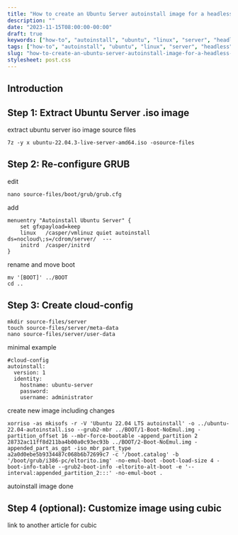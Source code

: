 ```yaml
---
title: "How to create an Ubuntu Server autoinstall image for a headless system"
description: ""
date: "2023-11-15T08:00:00-00:00"
draft: true
keywords: ["how-to", "autoinstall", "ubuntu", "linux", "server", "headless", "sysadmin"]
tags: ["how-to", "autoinstall", "ubuntu", "linux", "server", "headless", "sysadmin"]
slug: "how-to-create-an-ubuntu-server-autoinstall-image-for-a-headless-system"
stylesheet: post.css
---
```



## Introduction

## Step 1: Extract Ubuntu Server .iso image

extract ubuntu server iso image source files

```
7z -y x ubuntu-22.04.3-live-server-amd64.iso -osource-files
```

## Step 2: Re-configure GRUB

edit

```
nano source-files/boot/grub/grub.cfg
```

add

```
menuentry "Autoinstall Ubuntu Server" {
    set gfxpayload=keep
    linux   /casper/vmlinuz quiet autoinstall ds=nocloud\;s=/cdrom/server/  ---
    initrd  /casper/initrd
}
```

rename and move boot

```
mv '[BOOT]' ../BOOT
cd .. 
```

## Step 3: Create cloud-config

```
mkdir source-files/server 
touch source-files/server/meta-data
nano source-files/server/user-data
```

minimal example

```
#cloud-config
autoinstall:
  version: 1
  identity:
    hostname: ubuntu-server
    password: 
    username: administrator
```

create new image including changes

```
xorriso -as mkisofs -r -V 'Ubuntu 22.04 LTS autoinstall' -o ../ubuntu-22.04-autoinstall.iso --grub2-mbr ../BOOT/1-Boot-NoEmul.img -partition_offset 16 --mbr-force-bootable -append_partition 2 28732ac11ff8d211ba4b00a0c93ec93b ../BOOT/2-Boot-NoEmul.img -appended_part_as_gpt -iso_mbr_part_type a2a0d0ebe5b9334487c068b6b72699c7 -c '/boot.catalog' -b '/boot/grub/i386-pc/eltorito.img' -no-emul-boot -boot-load-size 4 -boot-info-table --grub2-boot-info -eltorito-alt-boot -e '--interval:appended_partition_2:::' -no-emul-boot .

```

autoinstall image done

## Step 4 (optional): Customize image using cubic

link to another article for cubic




